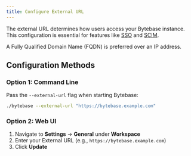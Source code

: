 ```yaml
---
title: Configure External URL
---
```


The external URL determines how users access your Bytebase instance. This configuration is essential for features like [SSO](/administration/sso/overview) and [SCIM](/administration/scim/overview).

<Note>
A Fully Qualified Domain Name (FQDN) is preferred over an IP address.
</Note>

## Configuration Methods

### Option 1: Command Line

Pass the `--external-url` flag when starting Bytebase:

```bash
./bytebase --external-url "https://bytebase.example.com"
```

### Option 2: Web UI

1. Navigate to **Settings** → **General** under **Workspace**
2. Enter your External URL (e.g., `https://bytebase.example.com`)
3. Click **Update**